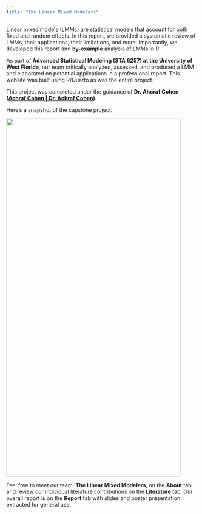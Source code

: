 ```yaml
---
title: "The Linear Mixed Modelers"
---
```


Linear mixed models (LMMs) are statistical models that account for both fixed and random effects. In this report, we provided a systematic review of LMMs, their applications, their limitations, and more. Importantly, we developed this report and **by-example** analysis of LMMs in R.

As part of **Advanced Statistical Modeling (STA 6257) at the University of West Florida**, our team critically analyzed, assessed, and produced a LMM and elaborated on potential applications in a professional report. This website was built using R/Quarto as was the entire project.

This project was completed under the guidance of **Dr. Ahcraf Cohen ([Achraf Cohen \| Dr. Achraf Cohen](https://pages.uwf.edu/acohen/index.html)).**

Here's a snapshot of the capstone project:

![](images/LMM2.png){.lightbox fig-align="center" width="459" height="942"}

Feel free to meet our team, **The Linear Mixed Modelers**, on the **About** tab and review our individual literature contributions on the **Literature** tab. Our overall report is on the **Report** tab with slides and poster presentation extracted for general use.
